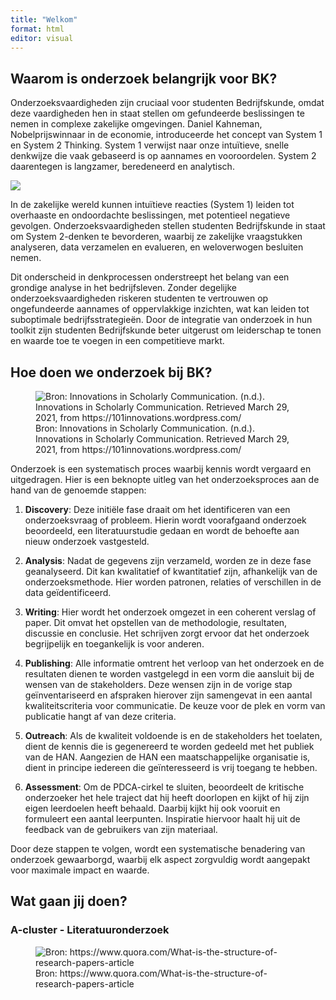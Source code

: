```yaml
---
title: "Welkom"
format: html
editor: visual
---
```


## Waarom is onderzoek belangrijk voor BK?

Onderzoeksvaardigheden zijn cruciaal voor studenten Bedrijfskunde, omdat deze vaardigheden hen in staat stellen om gefundeerde beslissingen te nemen in complexe zakelijke omgevingen. Daniel Kahneman, Nobelprijswinnaar in de economie, introduceerde het concept van System 1 en System 2 Thinking. System 1 verwijst naar onze intuïtieve, snelle denkwijze die vaak gebaseerd is op aannames en vooroordelen. System 2 daarentegen is langzamer, beredeneerd en analytisch.

![](https://miro.medium.com/v2/resize:fit:2000/0*bdDl2hkVO8qx_zA7.png){.my-5}

In de zakelijke wereld kunnen intuïtieve reacties (System 1) leiden tot overhaaste en ondoordachte beslissingen, met potentieel negatieve gevolgen. Onderzoeksvaardigheden stellen studenten Bedrijfskunde in staat om System 2-denken te bevorderen, waarbij ze zakelijke vraagstukken analyseren, data verzamelen en evalueren, en weloverwogen besluiten nemen.

Dit onderscheid in denkprocessen onderstreept het belang van een grondige analyse in het bedrijfsleven. Zonder degelijke onderzoeksvaardigheden riskeren studenten te vertrouwen op ongefundeerde aannames of oppervlakkige inzichten, wat kan leiden tot suboptimale bedrijfsstrategieën. Door de integratie van onderzoek in hun toolkit zijn studenten Bedrijfskunde beter uitgerust om leiderschap te tonen en waarde toe te voegen in een competitieve markt.

## Hoe doen we onderzoek bij BK?

![Bron: Innovations in Scholarly Communication. (n.d.). Innovations in Scholarly Communication. Retrieved March 29, 2021, from https://101innovations.wordpress.com/](https://smartresearch.businessdatasolutions.nl/workflow.png){.my-5}

Onderzoek is een systematisch proces waarbij kennis wordt vergaard en uitgedragen. Hier is een beknopte uitleg van het onderzoeksproces aan de hand van de genoemde stappen:

1.  **Discovery**: Deze initiële fase draait om het identificeren van een onderzoeksvraag of probleem. Hierin wordt voorafgaand onderzoek beoordeeld, een literatuurstudie gedaan en wordt de behoefte aan nieuw onderzoek vastgesteld.

2.  **Analysis**: Nadat de gegevens zijn verzameld, worden ze in deze fase geanalyseerd. Dit kan kwalitatief of kwantitatief zijn, afhankelijk van de onderzoeksmethode. Hier worden patronen, relaties of verschillen in de data geïdentificeerd.

3.  **Writing**: Hier wordt het onderzoek omgezet in een coherent verslag of paper. Dit omvat het opstellen van de methodologie, resultaten, discussie en conclusie. Het schrijven zorgt ervoor dat het onderzoek begrijpelijk en toegankelijk is voor anderen.

4.  **Publishing**: Alle informatie omtrent het verloop van het onderzoek en de resultaten dienen te worden vastgelegd in een vorm die aansluit bij de wensen van de stakeholders. Deze wensen zijn in de vorige stap geïnventariseerd en afspraken hierover zijn samengevat in een aantal kwaliteitscriteria voor communicatie. De keuze voor de plek en vorm van publicatie hangt af van deze criteria.

5.  **Outreach**: Als de kwaliteit voldoende is en de stakeholders het toelaten, dient de kennis die is gegenereerd te worden gedeeld met het publiek van de HAN. Aangezien de HAN een maatschappelijke organisatie is, dient in principe iedereen die geïnteresseerd is vrij toegang te hebben.

6.  **Assessment**: Om de PDCA-cirkel te sluiten, beoordeelt de kritische onderzoeker het hele traject dat hij heeft doorlopen en kijkt of hij zijn eigen leerdoelen heeft behaald. Daarbij kijkt hij ook vooruit en formuleert een aantal leerpunten. Inspiratie hiervoor haalt hij uit de feedback van de gebruikers van zijn materiaal.

Door deze stappen te volgen, wordt een systematische benadering van onderzoek gewaarborgd, waarbij elk aspect zorgvuldig wordt aangepakt voor maximale impact en waarde.

## Wat gaan jij doen?

### A-cluster - Literatuuronderzoek

![Bron: https://www.quora.com/What-is-the-structure-of-research-papers-article](images/main-qimg-21001531b4a32d79d29e7616fd88c355.png){.my-5}
